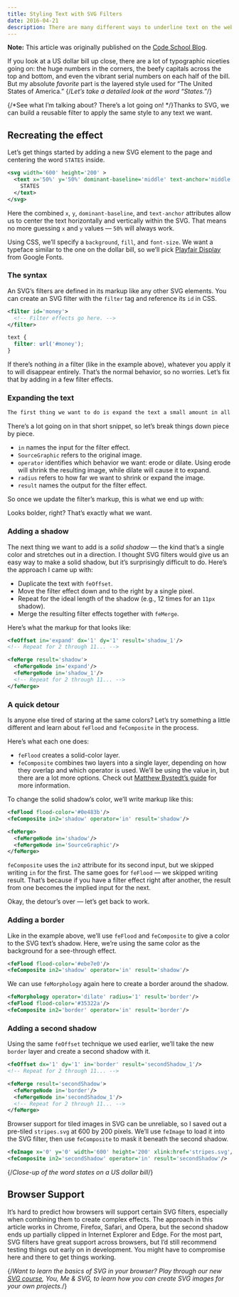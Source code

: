 ```yaml
---
title: Styling Text with SVG Filters
date: 2016-04-21
description: There are many different ways to underline text on the web. From tried-and-true CSS to SVG filters, these are some of the methods you can use.
---
```


**Note:** This article was originally published on the [Code School Blog](https://web.archive.org/web/20170707134107/https://www.codeschool.com/blog/2016/04/21/styling-text-with-svg-filters/).

If you look at a US dollar bill up close, there are a lot of typographic niceties going on: the huge numbers in the corners, the beefy capitals across the top and bottom, and even the vibrant serial numbers on each half of the bill. But my absolute _favorite_ part is the layered style used for “The United States of America.” {/*Let’s take a detailed look at the word “States.”*/}

{/*See what I’m talking about? There’s a lot going on! */}Thanks to SVG, we can build a reusable filter to apply the same style to any text we want.

## Recreating the effect

Let’s get things started by adding a new SVG element to the page and centering the word `STATES` inside.

```svg
<svg width='600' height='200' >
  <text x='50%' y='50%' dominant-baseline='middle' text-anchor='middle'>
    STATES
  </text>
</svg>
```

Here the combined `x`, `y`, `dominant-baseline`, and `text-anchor` attributes allow us to center the text horizontally and vertically within the SVG. That means no more guessing `x` and `y` values — `50%` will always work.

Using CSS, we’ll specify a `background`, `fill`, and `font-size`. We want a typeface similar to the one on the dollar bill, so we’ll pick [Playfair Display](https://fonts.google.com/specimen/Playfair+Display) from Google Fonts.

<CodePen
  height={284}
  id="116cc1d6f27d6a0ae41b4480ef25761b"
  title="The word States in all caps in a high-contrast typeface"
  user="anon"
/>

### The syntax

An SVG’s filters are defined in its markup like any other SVG elements. You can create an SVG filter with the `filter` tag and reference its `id` in CSS.

```svg
<filter id='money'>
  <!-- Filter effects go here. -->
</filter>
```

```css
text {
  filter: url('#money');
}
```

If there’s nothing _in_ a filter (like in the example above), whatever you apply it to will disappear entirely. That’s the normal behavior, so no worries. Let’s fix that by adding in a few filter effects.

### Expanding the text

```svg
The first thing we want to do is expand the text a small amount in all directions. The filter effect to do that is feMorphology, and here’s what that markup looks like:
```

There’s a lot going on in that short snippet, so let’s break things down piece by piece.

- `in` names the input for the filter effect.
- `SourceGraphic` refers to the original image.
- `operator` identifies which behavior we want: erode or dilate. Using erode will shrink the resulting image, while dilate will cause it to expand.
- `radius` refers to how far we want to shrink or expand the image.
- `result` names the output for the filter effect.

So once we update the filter’s markup, this is what we end up with:

<CodePen
  height={284}
  id="64a1475643beeb7645bdd4760d5de2a0"
  title="The previous States with much thicker letters"
  user="anon"
/>

Looks bolder, right? That’s exactly what we want.

### Adding a shadow

The next thing we want to add is a _solid shadow_ — the kind that’s a single color and stretches out in a direction. I thought SVG filters would give us an easy way to make a solid shadow, but it’s surprisingly difficult to do. Here’s the approach I came up with:

- Duplicate the text with `feOffset`.
- Move the filter effect down and to the right by a single pixel.
- Repeat for the ideal length of the shadow (e.g., 12 times for an `11px` shadow).
- Merge the resulting filter effects together with `feMerge`.

Here’s what the markup for that looks like:

```svg
<feOffset in='expand' dx='1' dy='1' result='shadow_1'/>
<!-- Repeat for 2 through 11... -->

<feMerge result='shadow'>
  <feMergeNode in='expand'/>
  <feMergeNode in='shadow_1'/>
  <!-- Repeat for 2 through 11... -->
</feMerge>
```

<CodePen
  height={284}
  id="1cb98adadfbd4b84e676de0ce0202a01"
  title="The previous States with much thicker letters"
  user="anon"
/>

### A quick detour

Is anyone else tired of staring at the same colors? Let’s try something a little different and learn about `feFlood` and `feComposite` in the process.

Here’s what each one does:

- `feFlood` creates a solid-color layer.
- `feComposite` combines two layers into a single layer, depending on how they overlap and which operator is used. We’ll be using the value in, but there are a lot more options. Check out [Matthew Bystedt’s guide](https://apike.ca/prog_svg_filter_feComposite.html) for more information.

To change the solid shadow’s color, we’ll write markup like this:

```svg
<feFlood flood-color='#0e483b'/>
<feComposite in2='shadow' operator='in' result='shadow'/>

<feMerge>
  <feMergeNode in='shadow'/>
  <feMergeNode in='SourceGraphic'/>
</feMerge>
```

`feComposite` uses the `in2` attribute for its second input, but we skipped writing `in` for the first. The same goes for `feFlood` — we skipped writing result. That’s because if you have a filter effect right after another, the result from one becomes the implied input for the next.

<CodePen
  height={380}
  id="1879e338e0daaf773412fd667e0562a1"
  title="The previous States with much thicker letters"
  user="anon"
/>

Okay, the detour’s over — let’s get back to work.

### Adding a border

Like in the example above, we’ll use `feFlood` and `feComposite` to give a color to the SVG text’s shadow. Here, we’re using the same color as the background for a see-through effect.

```svg
<feFlood flood-color='#ebe7e0'/>
<feComposite in2='shadow' operator='in' result='shadow'/>
```

We can use `feMorphology` again here to create a border around the shadow.

```svg
<feMorphology operator='dilate' radius='1' result='border'/>
<feFlood flood-color='#35322a'/>
<feComposite in2='border' operator='in' result='border'/>
```

<CodePen
  height={284}
  id="c8f40e9aa73cfb9a620ee17fd3f1c275"
  title="The previous States with much thicker letters"
  user="anon"
/>

### Adding a second shadow

Using the same `feOffset` technique we used earlier, we’ll take the new `border` layer and create a second shadow with it.

```svg
<feOffset dx='1' dy='1' in='border' result='secondShadow_1'/>
<!-- Repeat for 2 through 11... -->

<feMerge result='secondShadow'>
  <feMergeNode in='border'/>
  <feMergeNode in='secondShadow_1'/>
  <!-- Repeat for 2 through 11... -->
</feMerge>
```

Browser support for tiled images in SVG can be unreliable, so I saved out a pre-tiled `stripes.svg` at 600 by 200 pixels. We’ll use `feImage` to load it into the SVG filter, then use `feComposite` to mask it beneath the second shadow.

```svg
<feImage x='0' y='0' width='600' height='200' xlink:href='stripes.svg'/>
<feComposite in2='secondShadow' operator='in' result='secondShadow'/>
```

<CodePen
  height={284}
  id="0332be0a2fe6870d98064b074df31ea2"
  title="The previous States with much thicker letters"
  user="anon"
/>

{/*Close-up of the word states on a US dollar bill*/}

## Browser Support

It’s hard to predict how browsers will support certain SVG filters, especially when combining them to create complex effects. The approach in this article works in Chrome, Firefox, Safari, and Opera, but the second shadow ends up partially clipped in Internet Explorer and Edge. For the most part, SVG filters have great support across browsers, but I’d still recommend testing things out early on in development. You might have to compromise here and there to get things working.

{/*Want to learn the basics of SVG in your browser? Play through our new [SVG course](https://www.pluralsight.com/courses/code-school-you-me-svg), You, Me & SVG, to learn how you can create SVG images for your own projects.*/}